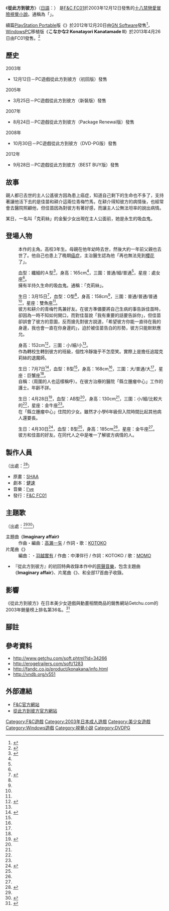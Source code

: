 {{Infobox animanga/Headerofja
| 標題= 從此方到彼方
| 圖像= Konata_Yori_Kanata_Made_Game_Cover.jpg
| 尺寸= 280px
| 說明=
| 日文名稱=こなたよりかなたまで
| 英文名稱=
| 假名= 
| 羅馬字= Konata Yori Kanata Made
| 類型= 戀愛
}}
{{Infobox animanga/Game
| 標題=
| 類型= [[視覺小說|視覺小說]]
| 使用平台= Windows 98/ME/2000/XP<br>[[DVD播放機|DVD播放機]]<br>[[Android|Android]]
| 開發團隊= [[F&C|F&C FC01]]
| 代理商=F&C FC01<br>AICHERRY（[[DVDPG|DVDPG]]）<br>Gゲー（Android）
| 製作人=
| 監製=
| 腳本=健速
| 人物設定=しゃあ
| 音樂=I've
| 發售日= 2003年12月12日（初回版<ref>{{cite web|url=http://www.getchu.com/soft.phtml?id=34266|title=こなたよりかなたまで 初回版|publisher=Getchu.com|accessdate=2014年8月23日|language=ja|archive-date=2019年8月6日|archive-url=https://web.archive.org/web/20190806075325/http://www.getchu.com/soft.phtml?id=34266}}</ref><ref>{{cite web|url=http://vndb.org/r1140|title=Konata yori Kanata made - First Press Edition|publisher=The Visual Novel Database|accessdate=2014年8月23日|language=en|archive-date=2016年12月9日|archive-url=https://web.archive.org/web/20161209122149/https://vndb.org/r1140}}</ref>）<br/>2005年3月25日（新裝版<ref>{{cite web|url=http://www.getchu.com/soft.phtml?id=150741|title=こなたよりかなたまで パッケージ新装版|publisher=Getchu.com|accessdate=2014年8月23日|language=ja|archive-date=2012年10月27日|archive-url=https://web.archive.org/web/20121027215603/http://www.getchu.com/soft.phtml?id=150741}}</ref><ref>{{cite web|url=http://vndb.org/r1141|title=Konata yori Kanata made - Reprint Edition|publisher=The Visual Novel Database|accessdate=2014年8月23日|language=en|archive-date=2016年12月9日|archive-url=https://web.archive.org/web/20161209122233/https://vndb.org/r1141}}</ref>）<br/>2007年8月24日（Package Renewal版<ref>{{cite web|url=http://www.getchu.com/soft.phtml?id=423625|title=こなたよりかなたまで パッケージリニューアル版|publisher=Getchu.com|accessdate=2014年8月23日|language=ja|archive-date=2018年10月15日|archive-url=https://web.archive.org/web/20181015102907/http://www.getchu.com/soft.phtml?id=423625}}</ref><ref>{{cite web|url=http://vndb.org/r1142|title=Konata yori Kanata made - Package Renewal Edition|publisher=The Visual Novel Database|accessdate=2014年8月23日|language=en|archive-date=2016年12月9日|archive-url=https://web.archive.org/web/20161209122217/https://vndb.org/r1142}}</ref>）<br/>2008年10月30日（DVD-PG版<ref>{{cite web|url=http://www.getchu.com/soft.phtml?id=590585|title=こなたよりかなたまで DVDPG|publisher=Getchu.com|accessdate=2014年8月23日|language=ja|archive-date=2013年9月20日|archive-url=https://web.archive.org/web/20130920202958/http://www.getchu.com/soft.phtml?id=590585}}</ref><ref>{{cite web|url=http://vndb.org/r2829|title=Konata yori Kanata made - DVDPG Edition|publisher=The Visual Novel Database|accessdate=2014年8月23日|language=en|archive-date=2016年12月9日|archive-url=https://web.archive.org/web/20161209004943/https://vndb.org/r2829}}</ref>）<br/>2012年9月28日（BEST BUY版<ref>{{cite web|url=http://www.getchu.com/soft.phtml?id=751071|title=BEST BUY F＆C こなたよりかなたまで|publisher=Getchu.com|accessdate=2014年8月23日|language=ja|archive-date=2013年9月20日|archive-url=https://web.archive.org/web/20130920233957/http://www.getchu.com/soft.phtml?id=751071}}</ref><ref>{{cite web|url=http://vndb.org/r22206|title=Best Buy F&C Konata yori Kanata made|publisher=The Visual Novel Database|accessdate=2014年8月23日|language=en|archive-date=2016年12月9日|archive-url=https://web.archive.org/web/20161209122355/https://vndb.org/r22206}}</ref>）
| 對象年齡= 18禁（PC/DVDPG）<br>16歲以上（Android）
| 結局數= 5
}}
{{Infobox animanga/Novel
|輕小說= 
|標題= 
|原作= F&C FC01
|作者= 島津出水
|插圖= 
|出版社= [[パラダイム|パラダイム]]
|其他出版社= 
|連載雜誌= 
|label= Paradigm novels
|網路= 
|發售日= 2004年4月23日
|開始= 
|結束= 
|冊數= 1
|話數= 
|其他= 成人小說
|版權=
}}
{{Infobox animanga/Footerofja}}
《'''從此方到彼方'''》（[[日語|日語]]：{{lang|ja|こなたよりかなたまで}}）
是[[F&C|F&C FC01]]於2003年12月12日發售的[[日本成人遊戲|十八禁]][[戀愛冒險遊戲|戀愛冒險]][[視覺小說|視覺小說]]。通稱為「{{lang|ja|こなかな}}」。

續篇[[PlayStation_Portable|PlayStation Portable]]版《'''{{tsl|ja|屋根裏の彼女}}'''》於2012年12月20日由[[GN_Software|GN Software]]發售<ref>{{cite web|url=http://www.piacci.co.jp/yanekano/|title=屋根裏の彼女 官方網站|publisher=|accessdate=2014年8月24日|archive-url=https://web.archive.org/web/20140815104113/http://www.piacci.co.jp/yanekano/|archive-date=2014年8月15日|dead-url=yes}}</ref>，[[Windows|Windows]]PC移植版《'''こなかな2 Konatayori Kanatamade II'''》於2013年4月26日由FC01發售。<ref>{{cite web|url=http://www.getchu.com/soft.phtml?id=764032/|title=こなかな2 Konatayori Kanatamade II|publisher=Getchu.com|accessdate=2014年8月24日|language=ja}}</ref>

== 歷史 ==
; 2003年
* 12月12日－PC遊戲從此方到彼方（初回版）發售
; 2005年
* 3月25日－PC遊戲從此方到彼方（新裝版）發售
; 2007年
* 8月24日－PC遊戲從此方到彼方（Package Renewal版）發售
; 2008年
* 10月30日－PC遊戲從此方到彼方（DVD-PG版）發售
; 2012年
* 9月28日－PC遊戲從此方到彼方（BEST BUY版）發售

== 故事 ==
親人都已去世的主人公遙彼方因為患上癌症，知道自己剩下的生命也不多了，支持著讓他活下去的是佳苗和耕介這兩位青梅竹馬，在耕介得知彼方的病情後，也經常會去醫院照顧他，但佳苗因為對彼方有著好感，而讓主人公無法坦率的說出病情。

某日，一名叫「克莉絲」的金髮少女出現在主人公面前，她是永生的吸血鬼。

== 登場人物 ==
;{{nihongo|遙彼方|遥 彼方（はるか かなた）||}}
:本作的主角。高校3年生。母親在他年幼時去世，然後大約一年前父親也去世了。他自己也患上了晚期[[癌症|癌症]]，主治醫生認為他「再也無法見到[[櫻花|櫻花]]了」。

;{{Nihongo|克莉絲汀・V・瑪麗|クリステル・V・マリー||聲優：{{tsl|ja|春瀬みき}}}}
: 血型：纖細的Ａ型<ref name="kurisuteru">{{Cite web|url=http://fandc.co.jp/product/konakana/char_chris.html|title=クリステル・V・マリー｜キャラクター紹介｜こなたよりかなたまで|publisher=F&C FC01|date=2003年10月31日|accessdate=2014-08-23|language=ja|archive-date=2016-10-25|archive-url=https://web.archive.org/web/20161025195031/http://fandc.co.jp/product/konakana/char_chris.html}}</ref>，身高：165cm<ref name="kurisuteru" />，三圍：普通/細/普通<ref name="kurisuteru" />，星座：處女座<ref name="kurisuteru" />。
:擁有半持久生命的吸血鬼。通稱：「克莉絲」。

;{{nihongo|佐倉佳苗|佐倉 佳苗（さくら かなえ）||聲優：[[風音|風音]]}}
: 生日：3月15日<ref name="kanae">{{Cite web|url=http://fandc.co.jp/product/konakana/char_kanae.html|title=佐倉 佳苗｜キャラクター紹介｜こなたよりかなたまで|publisher=F&C FC01|date=2003年10月31日|accessdate=2014-08-23|language=ja|archive-date=2016-10-25|archive-url=https://web.archive.org/web/20161025190613/http://fandc.co.jp/product/konakana/char_kanae.html}}</ref>，血型：O型<ref name="kanae" />，身高：158cm<ref name="kanae" />，三圍：普通/普通/普通<ref name="kanae" />，星座：雙魚座<ref name="kanae" />。
:彼方和耕介的青梅竹馬兼好友。在彼方準備要將自己生病的事告訴佳苗時，卻因為一時不知如何開口，而對佳苗說「我有重要的話要告訴你」，但佳苗卻誤會了彼方的意圖，反而搶先對彼方說道，「希望彼方你能一直待在我的身邊，我也會一直在你身邊的」，迫於被佳苗告白的形勢，彼方只能默默應允。

;{{nihongo|九重二十重|九重 二十重（ここのえ はたえ）||聲優：[[一色光|一色光]]}}
: 身高：152cm<ref name="hatae">{{Cite web|url=http://fandc.co.jp/product/konakana/char_hatae.html|title=九重 二十重｜キャラクター紹介｜こなたよりかなたまで|publisher=F&C FC01|date=2003年10月31日|accessdate=2014-08-23|language=ja|archive-date=2016-11-16|archive-url=https://web.archive.org/web/20161116202730/http://fandc.co.jp/product/konakana/char_hatae.html}}</ref>，三圍：小/細/小<ref name="hatae" />。
: 作為轉校生轉到彼方的班級，個性冷靜幾乎不怎麼笑。實際上是擔任追蹤克莉絲的退魔師。

;{{nihongo|鹿島泉美|鹿島 いずみ（かしま いずみ）||聲優：[[紫苑雅|紫苑雅]]}}
: 生日：7月7日<ref name="izumi">{{Cite web|url=http://fandc.co.jp/product/konakana/char_izumi_yu.html|title=鹿島 いずみ｜キャラクター紹介｜こなたよりかなたまで|publisher=F&C FC01|date=2003年10月31日|accessdate=2014-08-23|language=ja|archive-date=2016-11-16|archive-url=https://web.archive.org/web/20161116220517/http://fandc.co.jp/product/konakana/char_izumi_yu.html}}</ref>，血型：B型<ref name="izumi" />，身高：168cm<ref name="izumi" />，三圍：大/普通/大<ref name="izumi" />，星座：巨蟹座<ref name="izumi" />。
:自稱：{{lang|ja|いずみちゃん}}（周圍的人也這樣稱呼）。在彼方治療的醫院「縣立腫瘤中心」工作的護士。年齡不詳。

;{{nihongo|朝倉優|朝倉 優（あさくら ゆう）||聲優：香月}}
: 生日：4月28日<ref name="yu">{{Cite web|url=http://fandc.co.jp/product/konakana/char_izumi_yu.html#yu|title=朝倉 優｜キャラクター紹介｜こなたよりかなたまで|publisher=F&C FC01|date=2003年10月31日|accessdate=2014-08-23|language=ja|archive-date=2016-11-16|archive-url=https://web.archive.org/web/20161116220517/http://fandc.co.jp/product/konakana/char_izumi_yu.html#yu}}</ref>，血型：AB型<ref name="yu" />，身高：130cm<ref name="yu" />，三圍：小/細/比較大的<ref name="yu" />，星座：金牛座<ref name="yu" />。
:在「縣立腫瘤中心」住院的少女。雖然才小學6年級但入院時間比起其他病人還要長。

;{{nihongo|島田耕介|島田 耕介（しまだ こうすけ）||聲優：石原慎祐}}
: 生日：4月30日<ref name="kosuke">{{Cite web|url=http://fandc.co.jp/product/konakana/char_kosuke.html|title=島田 耕介｜キャラクター紹介｜こなたよりかなたまで|publisher=F&C FC01|date=2003年10月31日|accessdate=2014-08-23|language=ja|archive-date=2016-10-25|archive-url=https://web.archive.org/web/20161025200650/http://fandc.co.jp/product/konakana/char_kosuke.html}}</ref>，血型：B型<ref name="kosuke" />，身高：185cm<ref name="kosuke" />，星座：金牛座<ref name="kosuke" />。
:彼方和佳苗的好友。在同代人之中是唯一了解彼方病情的人。

== 製作人員 ==
（出處：<ref name="#1">{{cite web|url=http://erogetrailers.com/soft/1283|title=こなたよりかなたまで|publisher=ErogeTrailers|accessdate=2014年8月23日|archive-date=2017年7月21日|archive-url=https://web.archive.org/web/20170721040649/http://erogetrailers.com/soft/1283}}</ref>）
* 原畫：[[SHAA|SHAA]]
* 劇本：[[健速|健速]]
* 音樂：[[I've|I've]]
* 發行：[[F&C|F&C FC01]]

== 主題歌 ==
（出處：<ref name="#1"/><ref>{{cite web|url=http://fandc.co.jp/product/konakana/tokuten.html|title=こなかなサウンドトラック|publisher=|accessdate=2014年8月23日|archive-date=2016年10月25日|archive-url=https://web.archive.org/web/20161025181232/http://fandc.co.jp/product/konakana/tokuten.html}}</ref>）
; 主題曲《'''Imaginary affair'''》
: 作曲・編曲：[[高瀨一矢|高瀨一矢]] / 作詞・歌：[[KOTOKO|KOTOKO]]
; 片尾曲《'''{{lang|ja|こなたよりかなたまで}}'''》
: 編曲：{{tsl|ja|中沢伴行}}・[[羽越實有|羽越實有]] / 作曲：中澤伴行 / 作詞：KOTOKO / 歌：[[MOMO|MOMO]]
* 『從此方到彼方』的初回特典收錄本作中的[[原聲音樂|原聲音樂]]，包含主題曲《'''Imaginary affair'''》、片尾曲《'''{{lang|ja|こなたよりかなたまで}}'''》、和全部17首曲子收錄。
==影響==
《從此方到彼方》在日本美少女遊戲與動畫相關商品的銷售網站Getchu.com的2003年銷量榜上排名第36名。<ref>{{cite web|url=http://www.getchu.com/pc/salesranking2003.html|title=2003年・年間セールスランキング！|publisher=Getchu.com|accessdate=2014年8月24日|language=Ja|archive-date=2013年7月9日|archive-url=https://web.archive.org/web/20130709202526/http://www.getchu.com/pc/salesranking2003.html|dead-url=no}}</ref>

== 腳註 ==
{{Reflist|2}}

== 參考資料 ==
* http://www.getchu.com/soft.phtml?id=34266 {{Wayback|url=http://www.getchu.com/soft.phtml?id=34266 |date=20190806075325 }} {{ja icon}}
* http://erogetrailers.com/soft/1283 {{Wayback|url=http://erogetrailers.com/soft/1283 |date=20170721040649 }} {{ja icon}}
* http://fandc.co.jp/product/konakana/info.html {{Wayback|url=http://fandc.co.jp/product/konakana/info.html |date=20160712122606 }} {{ja icon}}
* http://vndb.org/v551 {{Wayback|url=http://vndb.org/v551 |date=20220327152247 }} {{en icon}}

== 外部連結 ==
*[http://fandc.co.jp/index.php F&C官方網站] {{Wayback|url=http://fandc.co.jp/index.php |date=20160304070432 }}{{ja}}
*[http://fandc.co.jp/product/konakana/info.html 從此方到彼方官方網站] {{Wayback|url=http://fandc.co.jp/product/konakana/info.html |date=20160712122606 }}{{ja}}

{{F&C}}

{{DEFAULTSORT:Konata Yori Kanata Made}}
[[Category:F&C遊戲|Category:F&C遊戲]]
[[Category:2003年日本成人遊戲|Category:2003年日本成人遊戲]]
[[Category:美少女遊戲|Category:美少女遊戲]]
[[Category:Windows遊戲|Category:Windows遊戲]]
[[Category:視覺小說|Category:視覺小說]]
[[Category:DVDPG|Category:DVDPG]]